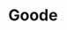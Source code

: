 
# Goode
<ProjectDetails
  floatRight
  region="Riverlands"
  house="House Goode"
  type="Keep"
  status="In Progress"
  warp="/warp goode"
  projectLead="Patrick_0901"
  dateStarted="2021-07-26T01:38:00.000Z"
  dateCompleted="undefined"
/>
